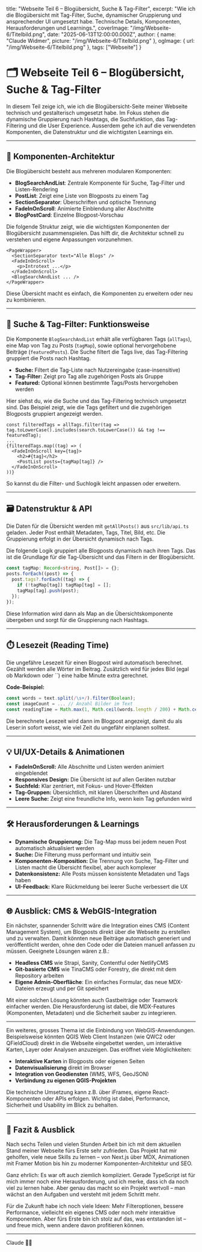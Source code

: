 
  title: "Webseite Teil 6 – Blogübersicht, Suche & Tag-Filter",
  excerpt: "Wie ich die Blogübersicht mit Tag-Filter, Suche, dynamischer Gruppierung und ansprechender UI umgesetzt habe. Technische Details, Komponenten, Herausforderungen und Learnings.",
  coverImage: "/img/Webseite-6/Titelbild.png",
  date: "2025-06-13T12:00:00.000Z",
  author: {
    name: "Claude Widmer",
    picture: "/img/Webseite-6/Titelbild.png"
  },
  ogImage: {
    url: "/img/Webseite-6/Titelbild.png"
  },
  tags: ["Webseite"]
}

# 🗂️ Webseite Teil 6 – Blogübersicht, Suche & Tag-Filter

In diesem Teil zeige ich, wie ich die Blogübersicht-Seite meiner Webseite technisch und gestalterisch umgesetzt habe. Im Fokus stehen die dynamische Gruppierung nach Hashtags, die Suchfunktion, das Tag-Filtering und die User Experience. Ausserdem gehe ich auf die verwendeten Komponenten, die Datenstruktur und die wichtigsten Learnings ein.

---

## 🧩 Komponenten-Architektur

Die Blogübersicht besteht aus mehreren modularen Komponenten:

- **BlogSearchAndList**: Zentrale Komponente für Suche, Tag-Filter und Listen-Rendering
- **PostList**: Zeigt eine Liste von Blogposts zu einem Tag
- **SectionSeparator**: Überschriften und optische Trennung
- **FadeInOnScroll**: Animierte Einblendung aller Abschnitte
- **BlogPostCard**: Einzelne Blogpost-Vorschau

<RevealBox title="Code: Komponentenstruktur Blogübersicht">
Die folgende Struktur zeigt, wie die wichtigsten Komponenten der Blogübersicht zusammenspielen. Das hilft dir, die Architektur schnell zu verstehen und eigene Anpassungen vorzunehmen.

```tsx
<PageWrapper>
  <SectionSeparator text="Alle Blogs" />
  <FadeInOnScroll>
    <p>Introtext ...</p>
  </FadeInOnScroll>
  <BlogSearchAndList ... />
</PageWrapper>
```

Diese Übersicht macht es einfach, die Komponenten zu erweitern oder neu zu kombinieren.
</RevealBox>

---

## 🔎 Suche & Tag-Filter: Funktionsweise

Die Komponente `BlogSearchAndList` erhält alle verfügbaren Tags (`allTags`), eine Map von Tag zu Posts (`tagMap`), sowie optional hervorgehobene Beiträge (`featuredPosts`). Die Suche filtert die Tags live, das Tag-Filtering gruppiert die Posts nach Hashtag.

- **Suche:** Filtert die Tag-Liste nach Nutzereingabe (case-insensitive)
- **Tag-Filter:** Zeigt pro Tag alle zugehörigen Posts als Gruppe
- **Featured:** Optional können bestimmte Tags/Posts hervorgehoben werden

<RevealBox title="Code: Tag-Suche & Filter (Ausschnitt)">
Hier siehst du, wie die Suche und das Tag-Filtering technisch umgesetzt sind. Das Beispiel zeigt, wie die Tags gefiltert und die zugehörigen Blogposts gruppiert angezeigt werden.

```tsx
const filteredTags = allTags.filter(tag => tag.toLowerCase().includes(search.toLowerCase()) && tag !== featuredTag);
...
{filteredTags.map((tag) => (
  <FadeInOnScroll key={tag}>
    <h2>#{tag}</h2>
    <PostList posts={tagMap[tag]} />
  </FadeInOnScroll>
))}
```

So kannst du die Filter- und Suchlogik leicht anpassen oder erweitern.
</RevealBox>

---

## 🗃️ Datenstruktur & API

Die Daten für die Übersicht werden mit `getAllPosts()` aus `src/lib/api.ts` geladen. Jeder Post enthält Metadaten, Tags, Titel, Bild, etc. Die Gruppierung erfolgt in der Übersicht dynamisch nach Tags.

<RevealBox title="Code: Tag-Map-Bildung">
Die folgende Logik gruppiert alle Blogposts dynamisch nach ihren Tags. Das ist die Grundlage für die Tag-Übersicht und das Filtern in der Blogübersicht.

```ts
const tagMap: Record<string, Post[]> = {};
posts.forEach((post) => {
  post.tags?.forEach((tag) => {
    if (!tagMap[tag]) tagMap[tag] = [];
    tagMap[tag].push(post);
  });
});
```

Diese Information wird dann als Map an die Übersichtskomponente übergeben und sorgt für die Gruppierung nach Hashtags.
</RevealBox>

---

## ⏱️ Lesezeit (Reading Time)

<RevealBox title="Wie wird die Lesezeit berechnet?">
Die ungefähre Lesezeit für einen Blogpost wird automatisch berechnet. Gezählt werden alle Wörter im Beitrag. Zusätzlich wird für jedes Bild (egal ob Markdown oder `<img />`) eine halbe Minute extra gerechnet.

**Code-Beispiel:**
```ts
const words = text.split(/\s+/).filter(Boolean);
const imageCount = ... // Anzahl Bilder im Text
const readingTime = Math.max(1, Math.ceil(words.length / 200) + Math.ceil(imageCount * 0.5));
```

Die berechnete Lesezeit wird dann im Blogpost angezeigt, damit du als Leser:in sofort weisst, wie viel Zeit du ungefähr einplanen solltest.
</RevealBox>

---

## 💡 UI/UX-Details & Animationen

- **FadeInOnScroll:** Alle Abschnitte und Listen werden animiert eingeblendet
- **Responsives Design:** Die Übersicht ist auf allen Geräten nutzbar
- **Suchfeld:** Klar zentriert, mit Fokus- und Hover-Effekten
- **Tag-Gruppen:** Übersichtlich, mit klaren Überschriften und Abstand
- **Leere Suche:** Zeigt eine freundliche Info, wenn kein Tag gefunden wird

---

## 🛠️ Herausforderungen & Learnings

- **Dynamische Gruppierung:** Die Tag-Map muss bei jedem neuen Post automatisch aktualisiert werden
- **Suche:** Die Filterung muss performant und intuitiv sein
- **Komponenten-Komposition:** Die Trennung von Suche, Tag-Filter und Listen macht die Übersicht flexibel, aber auch komplexer
- **Datenkonsistenz:** Alle Posts müssen konsistente Metadaten und Tags haben
- **UI-Feedback:** Klare Rückmeldung bei leerer Suche verbessert die UX

---

## 🌐 Ausblick: CMS & WebGIS-Integration

Ein nächster, spannender Schritt wäre die Integration eines CMS (Content Management System), um Blogposts direkt über die Webseite zu erstellen und zu verwalten. Damit könnten neue Beiträge automatisch generiert und veröffentlicht werden, ohne den Code oder die Dateien manuell anfassen zu müssen. Geeignete Lösungen wären z.B.:

- **Headless CMS** wie Strapi, Sanity, Contentful oder NetlifyCMS
- **Git-basierte CMS** wie TinaCMS oder Forestry, die direkt mit dem Repository arbeiten
- **Eigene Admin-Oberfläche**: Ein einfaches Formular, das neue MDX-Dateien erzeugt und per Git speichert

Mit einer solchen Lösung könnten auch Gastbeiträge oder Teamwork einfacher werden. Die Herausforderung ist dabei, die MDX-Features (Komponenten, Metadaten) und die Sicherheit sauber zu integrieren.

---

Ein weiteres, grosses Thema ist die Einbindung von WebGIS-Anwendungen. Beispielsweise könnten QGIS Web Client Instanzen (wie QWC2 oder QFieldCloud) direkt in die Webseite eingebettet werden, um interaktive Karten, Layer oder Analysen anzuzeigen. Das eröffnet viele Möglichkeiten:

- **Interaktive Karten** in Blogposts oder eigenen Seiten
- **Datenvisualisierung** direkt im Browser
- **Integration von Geodiensten** (WMS, WFS, GeoJSON)
- **Verbindung zu eigenen QGIS-Projekten**

Die technische Umsetzung kann z.B. über iFrames, eigene React-Komponenten oder APIs erfolgen. Wichtig ist dabei, Performance, Sicherheit und Usability im Blick zu behalten.

---

## 🏁 Fazit & Ausblick

Nach sechs Teilen und vielen Stunden Arbeit bin ich mit dem aktuellen Stand meiner Webseite fürs Erste sehr zufrieden. Das Projekt hat mir geholfen, viele neue Skills zu lernen – von Next.js über MDX, Animationen mit Framer Motion bis hin zu moderner Komponenten-Architektur und SEO.

Ganz ehrlich: Es war oft auch ziemlich kompliziert. Gerade TypeScript ist für mich immer noch eine Herausforderung, und ich merke, dass ich da noch viel zu lernen habe. Aber genau das macht so ein Projekt wertvoll – man wächst an den Aufgaben und versteht mit jedem Schritt mehr.

Für die Zukunft habe ich noch viele Ideen: Mehr Filteroptionen, bessere Performance, vielleicht ein eigenes CMS oder noch mehr interaktive Komponenten. Aber fürs Erste bin ich stolz auf das, was entstanden ist – und freue mich, wenn andere davon profitieren können.

---

Claude 👨‍💻
